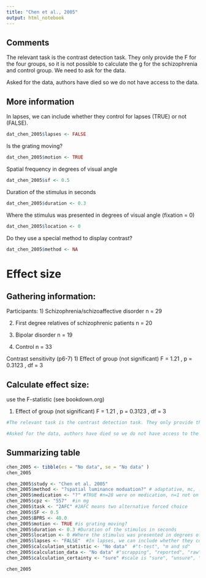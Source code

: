 ```yaml
---
title: "Chen et al., 2005"
output: html_notebook
---
```


## Comments

The relevant task is the contrast detection task. They only provide the F for the four groups, so it is not possible to calculate the g for the schizophrenia and control group. We need to ask for the data.

Asked for the data, authors have died so we do not have access to the data.

## More information

In lapses, we can include whether they control for lapses (TRUE) or not (FALSE).

```r
dat_chen_2005$lapses <- FALSE
```

Is the grating moving?

```r
dat_chen_2005$motion <- TRUE
```

Spatial frequency in degrees of visual angle

```r
dat_chen_2005$sf <- 0.5
```

Duration of the stimulus in seconds

```r
dat_chen_2005$duration <- 0.3
```

Where the stimulus was presented in degrees of visual angle (fixation = 0)

```r
dat_chen_2005$location <- 0
```

Do they use a special method to display contrast?

```r
dat_chen_2005$method <- NA
```

# Effect size

## Gathering information:

Participants: 1) Schizophrenia/schizoaffective disorder n = 29

2)  First degree relatives of schizophrenic patients n = 20

3)  Bipolar disorder n = 19

4)  Control n = 33

Contrast sensitivity (p6-7) 1) Effect of group (not significant) F = 1.21 , p = 0.3123 , df = 3

## Calculate effect size:

use the F-statistic (see bookdown.org)

1)  Effect of group (not significant) F = 1.21 , p = 0.3123 , df = 3

```r
#The relevant task is the contrast detection task. They only provide the F for the four groups, so it is not possible to calculate the g for the schizophrenia and control group. We need to ask for the data.

#Asked for the data, authors have died so we do not have access to the data.
```

## Summarizing table

```r
chen_2005 <- tibble(es = "No data", se = "No data" ) 
chen_2005

chen_2005$study <- "Chen et al. 2005"
chen_2005$method <- "?spatial luminance moduation?" # adaptative, mc, ... (Do they use a special method to display contrast?)
chen_2005$medication <- "?" #TRUE #n=28 were on medication, n=1 not on medication
chen_2005$cpz <- "557"  #in mg
chen_2005$task <- "2AFC" #2AFC means two alternative forced choice
chen_2005$SF <- 0.5
chen_2005$BPRS <- 40.0
chen_2005$motion <- TRUE #is grating moving?
chen_2005$duration <- 0.3 #Duration of the stimulus in seconds
chen_2005$location <- 0 #Where the stimulus was presented in degrees of visual angle (fixation = 0)
chen_2005$lapses <- "FALSE"  #In lapses, we can include whether they control for lapses (TRUE) or not (FALSE).
chen_2005$calculation_statistic <- "No data"  #"t-test", "m and sd"
chen_2005$calculation_data <- "No data" #"scrapping", "reported", "raw"
chen_2005$calculation_certainty <- "sure" #scale is "sure", "unsure", "very unsure"

chen_2005
```
